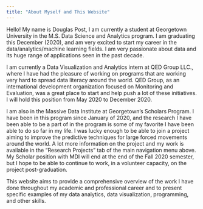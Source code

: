 ```yaml
---
title: "About Myself and This Website"
---
```


Hello! My name is Douglas Post, I am currently a student at Georgetown University in the M.S. Data Science and Analytics program. I am graduating this December (2020), and am very excited to start my career in the data/analytics/machine learning fields. I am very passionate about data and its huge range of applications seen in the past decade. 

I am currently a Data Visualization and Analytics intern at QED Group LLC., where I have had the pleasure of working on programs that are working very hard to spread data literacy around the world. QED Group, as an international development organization focused on Monitoring and Evaluation, was a great place to start and help push a lot of these initiatives. I will hold this position from May 2020 to December 2020. 

I am also in the Massive Data Institute at Georgetown's Scholars Program. I have been in this program since January of 2020, and the research I have been able to be a part of in the program is some of my favorite I have been able to do so far in my life. I was lucky enough to be able to join a project aiming to improve the predictive techniques for large forced movements around the world. A lot more information on the project and my work is available in the "Research Projects" tab of the main navigation menu above. My Scholar position with MDI will end at the end of the Fall 2020 semester, but I hope to be able to continue to work, in a volunteer capacity, on the project post-graduation.

This website aims to provide a comprehensive overview of the work I have done throughout my academic and professional career and to present specific examples of my data analytics, data visualization, programming, and other skills.
